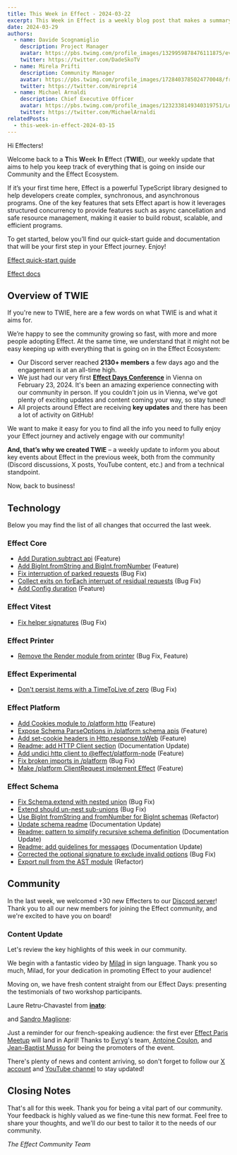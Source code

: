 ```yaml
---
title: This Week in Effect - 2024-03-22
excerpt: This Week in Effect is a weekly blog post that makes a summary of what happened in the Effect Community and Ecosystem to help you keep track of all the news, features and changes!
date: 2024-03-29
authors:
  - name: Davide Scognamiglio
    description: Project Manager
    avatar: https://pbs.twimg.com/profile_images/1329959878476111875/evHG8VX6_400x400.jpg
    twitter: https://twitter.com/DadeSkoTV
  - name: Mirela Prifti
    description: Community Manager
    avatar: https://pbs.twimg.com/profile_images/1728403785024770048/frKphayT_400x400.jpg
    twitter: https://twitter.com/mirepri4
  - name: Michael Arnaldi
    description: Chief Executive Officer
    avatar: https://pbs.twimg.com/profile_images/1232338149340319751/Ln9nNWyk_400x400.jpg
    twitter: https://twitter.com/MichaelArnaldi
relatedPosts:
  - this-week-in-effect-2024-03-15
---
```


Hi Effecters! 

Welcome back to a **T**his **W**eek **I**n **E**ffect (**TWIE**), our weekly update that aims to help you keep track of everything that is going on inside our Community and the Effect Ecosystem.

If it’s your first time here, Effect is a powerful TypeScript library designed to help developers create complex, synchronous, and asynchronous programs. One of the key features that sets Effect apart is how it leverages structured concurrency to provide features such as async cancellation and safe resource management, making it easier to build robust, scalable, and efficient programs.

To get started, below you’ll find our quick-start guide and documentation that will be your first step in your Effect journey. Enjoy!

[Effect quick-start guide](/docs/quickstart)

[Effect docs](/docs/introduction)

## Overview of TWIE

If you're new to TWIE, here are a few words on what TWIE is and what it aims for.

We’re happy to see the community growing so fast, with more and more people adopting Effect. At the same time, we understand that it might not be easy keeping up with everything that is going on in the Effect Ecosystem:

- Our Discord server reached **2130+ members** a few days ago and the engagement is at an all-time high.
- We just had our very first **[Effect Days Conference](/events/effect-days)** in Vienna on February 23, 2024. It's been an amazing experience connecting with our community in person. If you couldn't join us in Vienna, we've got plenty of exciting updates and content coming your way, so stay tuned!
- All projects around Effect are receiving **key updates** and there has been a lot of activity on GitHub!

We want to make it easy for you to find all the info you need to fully enjoy your Effect journey and actively engage with our community!

**And, that’s why we created TWIE** – a weekly update to inform you about key events about Effect in the previous week, both from the community (Discord discussions, X posts, YouTube content, etc.) and from a technical standpoint.

Now, back to business!

## Technology

Below you may find the list of all changes that occurred the last week.

### Effect Core
+ [Add Duration.subtract api](https://github.com/Effect-TS/effect/pull/2402) (Feature)
+ [Add BigInt.fromString and BigInt.fromNumber](https://github.com/Effect-TS/effect/pull/2399) (Feature)
+ [Fix interruption of parked requests](https://github.com/Effect-TS/effect/pull/2404) (Bug Fix)
+ [Collect exits on forEach interrupt of residual requests](https://github.com/Effect-TS/effect/pull/2416) (Bug Fix)
+ [Add Config duration](https://github.com/Effect-TS/effect/pull/2407) (Feature)

### Effect Vitest
+ [Fix helper signatures](https://github.com/Effect-TS/effect/pull/2394) (Bug Fix)

### Effect Printer
+ [Remove the Render module from printer](https://github.com/Effect-TS/effect/pull/2378) (Bug Fix, Feature)

### Effect Experimental
+ [Don't persist items with a TimeToLive of zero](https://github.com/Effect-TS/effect/pull/2421) (Bug Fix)

### Effect Platform
+ [Add Cookies module to /platform http](https://github.com/Effect-TS/effect/pull/2387) (Feature)
+ [Expose Schema ParseOptions in /platform schema apis](https://github.com/Effect-TS/effect/pull/2400) (Feature)
+ [Add set-cookie headers in Http.response.toWeb](https://github.com/Effect-TS/effect/pull/2403) (Feature)
+ [Readme: add HTTP Client section](https://github.com/Effect-TS/effect/pull/2405) (Documentation Update)
+ [Add undici http client to @effect/platform-node](https://github.com/Effect-TS/effect/pull/2410) (Feature)
+ [Fix broken imports in /platform](https://github.com/Effect-TS/effect/pull/2411) (Bug Fix)
+ [Make /platform ClientRequest implement Effect](https://github.com/Effect-TS/effect/pull/2413) (Feature)

### Effect Schema
+ [Fix Schema.extend with nested union](https://github.com/Effect-TS/effect/pull/2396) (Bug Fix)
+ [Extend should un-nest sub-unions](https://github.com/Effect-TS/effect/pull/2398) (Bug Fix)
+ [Use BigInt fromString and fromNumber for BigInt schemas](https://github.com/Effect-TS/effect/pull/2409) (Refactor)
+ [Update schema readme](https://github.com/Effect-TS/effect/pull/2422) (Documentation Update)
+ [Readme: pattern to simplify recursive schema definition](https://github.com/Effect-TS/effect/pull/2420) (Documentation Update)
+ [Readme: add guidelines for messages](https://github.com/Effect-TS/effect/pull/2423) (Documentation Update)
+ [Corrected the optional signature to exclude invalid options](https://github.com/Effect-TS/effect/pull/2424) (Bug Fix)
+ [Export null from the AST module](https://github.com/Effect-TS/effect/pull/2428) (Refactor)

## Community

In the last week, we welcomed +30 new Effecters to our [Discord server](https://discord.gg/effect-ts)! Thank you to all our new members for joining the Effect community, and we're excited to have you on board!

### Content Update

Let's review the key highlights of this week in our community.

We begin with a fantastic video by [Milad](https://www.youtube.com/@SignLanguageTech) in sign language. Thank you so much, Milad, for your dedication in promoting Effect to your audience! 

<YouTube url="https://www.youtube.com/embed/K30lWUYluI4?si=Xpa_UtYH0ggJGYiF" />

Moving on, we have fresh content straight from our Effect Days: presenting the testimonials of two workshop participants.

Laure Retru-Chavastel from **[inato](https://inato.com/)**:

<YouTube url="https://www.youtube.com/embed/X40nAhv4dY4?si=AY4LpQQkdcxnWQEr" />

and [Sandro Maglione](https://twitter.com/SandroMaglione):

<YouTube url="https://www.youtube.com/embed/Ebwu5h_xRk8?si=DVWzmMNSn15lLtOg" />

Just a reminder for our french-speaking audience: the first ever [Effect Paris Meetup](https://www.meetup.com/fr-FR/effect-paris/) will land in April! Thanks to [Evryg](https://www.evryg.com)'s team, [Antoine Coulon](https://twitter.com/c9antoine), and [Jean-Baptist Musso](https://twitter.com/jbmusso) for being the promoters of the event.
<Tweet id="1764621821184262629" />

There's plenty of news and content arriving, so don't forget to follow our [X account](https://twitter.com/EffectTS_) and [YouTube channel](https://www.youtube.com/@effect-ts) to stay updated!

## Closing Notes

That's all for this week. Thank you for being a vital part of our community. Your feedback is highly valued as we fine-tune this new format. Feel free to share your thoughts, and we'll do our best to tailor it to the needs of our community.

_The Effect Community Team_

